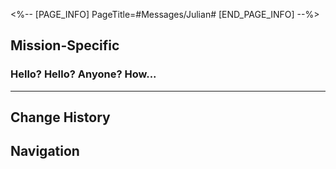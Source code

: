 <%-- [PAGE_INFO]
PageTitle=#Messages/Julian#
[END_PAGE_INFO] --%>
{{Messages Infobox
|id        = 10
|image     = NPC Julian Icon.png
|type      = NPC
|sender    = Julian
|signature = Click here to change your signature &mdash; What is this?
|faction   = Jarilo-VI
}}

==Mission-Specific==
===Hello? Hello? Anyone? How...===
{{Messages
|start_condition = 
|text =
:'''Julian:''' Hello? Hello? Anyone? How do I use this thing... "Send all"? What's that supposed to mean...
:{Choice} Who are you again?
::'''(Trailblazer):''' Who is this?
:{Choice} Allow me to give you a tutorial on how to send money...
::'''(Trailblazer):''' Allow me to give you a tutorial on how to send money...
:{Choice} This is the money transfer function. Please transfer 200 credits
::'''(Trailblazer):''' This is the money transfer function. Please transfer 200 credits
:'''Julian:''' What? Someone actually replied? Are you a real person or a bot? Anyhow, listen, I'm Julian, the Chief Intelligence Officer of The Moles. I need some extra help right now. If you are free, come find me at the entrance of the Great Mine!
;{Accepted Mission: Old Foreman's Treasure}
}}
----

==Change History==
{{Change History|1.0}}

==Navigation==
{{Messages Navbox}}